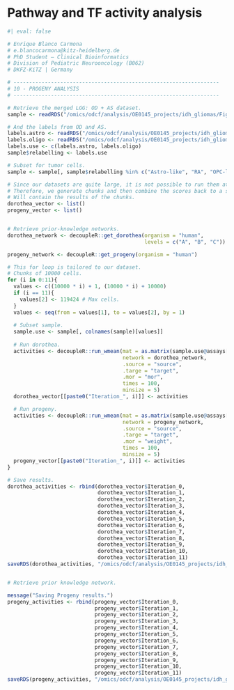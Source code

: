 # Pathway and TF activity analysis {.unnumbered}

```r
#| eval: false

# Enrique Blanco Carmona
# e.blancocarmona@kitz-heidelberg.de
# PhD Student – Clinical Bioinformatics
# Division of Pediatric Neurooncology (B062)
# DKFZ-KiTZ | Germany

# ------------------------------------------------------------------
# 10 - PROGENY ANALYSIS
# ------------------------------------------------------------------

# Retrieve the merged LGG: OD + AS dataset.
sample <- readRDS("/omics/odcf/analysis/OE0145_projects/idh_gliomas/Figures_Science/revision/datasets/integrated_LGGs.rds")

# And the labels from OD and AS.
labels.astro <- readRDS("/omics/odcf/analysis/OE0145_projects/idh_gliomas/Figures_Science/revision/datasets/labels_primary_AS.rds")
labels.oligo <- readRDS("/omics/odcf/analysis/OE0145_projects/idh_gliomas/Figures_Science/revision/datasets/labels_primary_OD.rds")
labels.use <- c(labels.astro, labels.oligo)
sample$relabelling <- labels.use

# Subset for tumor cells.
sample <- sample[, sample$relabelling %in% c("Astro-like", "RA", "OPC-like", "Gradient", "Cycling")]

# Since our datasets are quite large, it is not possible to run them at once in R.
# Therefore, we generate chunks and then combine the scores back to a single matrix.
# Will contain the results of the chunks.
dorothea_vector <- list()
progeny_vector <- list()


# Retrieve prior-knowledge networks.
dorothea_network <- decoupleR::get_dorothea(organism = "human",
                                            levels = c("A", "B", "C"))

progeny_network <- decoupleR::get_progeny(organism = "human")

# This for loop is tailored to our dataset.
# Chunks of 10000 cells.
for (i in 0:11){
  values <- c((10000 * i) + 1, (10000 * i) + 10000)
  if (i == 11){
    values[2] <- 119424 # Max cells.
  }
  values <- seq(from = values[1], to = values[2], by = 1)
  
  # Subset sample.
  sample.use <- sample[, colnames(sample)[values]]
  
  # Run dorothea.
  activities <- decoupleR::run_wmean(mat = as.matrix(sample.use@assays[["SCT"]]@data),
                                     network = dorothea_network,
                                     .source = "source",
                                     .targe = "target",
                                     .mor = "mor",
                                     times = 100,
                                     minsize = 5)
  dorothea_vector[[paste0("Iteration_", i)]] <- activities

  # Run progeny.
  activities <- decoupleR::run_wmean(mat = as.matrix(sample.use@assays[["SCT"]]@data),
                                     network = progeny_network,
                                     .source = "source",
                                     .targe = "target",
                                     .mor = "weight",
                                     times = 100,
                                     minsize = 5)
  progeny_vector[[paste0("Iteration_", i)]] <- activities
}

# Save results.
dorothea_activities <- rbind(dorothea_vector$Iteration_0,
                             dorothea_vector$Iteration_1,
                             dorothea_vector$Iteration_2,
                             dorothea_vector$Iteration_3,
                             dorothea_vector$Iteration_4,
                             dorothea_vector$Iteration_5,
                             dorothea_vector$Iteration_6,
                             dorothea_vector$Iteration_7,
                             dorothea_vector$Iteration_8,
                             dorothea_vector$Iteration_9,
                             dorothea_vector$Iteration_10,
                             dorothea_vector$Iteration_11)
saveRDS(dorothea_activities, "/omics/odcf/analysis/OE0145_projects/idh_gliomas/Figures_Science/revision/main/TF_Pathway_analysis/primary_dorothea.rds")


# Retrieve prior knowledge network.

message("Saving Progeny results.")
progeny_activities <- rbind(progeny_vector$Iteration_0,
                            progeny_vector$Iteration_1,
                            progeny_vector$Iteration_2,
                            progeny_vector$Iteration_3,
                            progeny_vector$Iteration_4,
                            progeny_vector$Iteration_5,
                            progeny_vector$Iteration_6,
                            progeny_vector$Iteration_7,
                            progeny_vector$Iteration_8,
                            progeny_vector$Iteration_9,
                            progeny_vector$Iteration_10,
                            progeny_vector$Iteration_11)
saveRDS(progeny_activities, "/omics/odcf/analysis/OE0145_projects/idh_gliomas/Figures_Science/revision/main/TF_Pathway_analysis/primary_progeny.rds")
```

